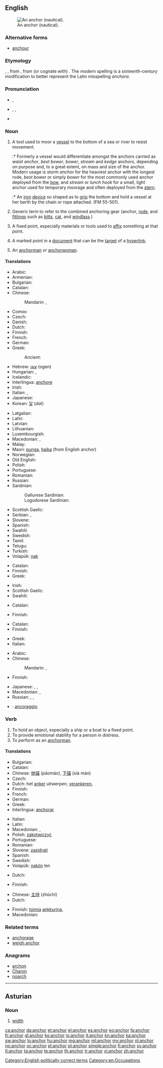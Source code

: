 ==English==
{{wikipedia|dab=anchor}}
[[Image:Kotwica SS Poznań.JPG|thumb|right|An anchor  (nautical).]]

===Alternative forms===
* [[anchour]] {{qualifier|chiefly archaic}}

===Etymology===
{{etyl|enm}} {{term|anker|lang=enm}}, {{etyl|ang|en}} {{term|ancor||lang=en}}, from {{etyl|la|en}} {{term|ancora||lang=la}}, from (or cognate with) {{etyl|grc}} {{term|ἄγκυρα||tr=ankura|lang=grc}}.  The modern spelling is a sixteenth-century modification to better represent the Latin misspelling ''anchora''.

===Pronunciation===
* {{a|UK}} {{IPA|/ˈæŋkə/}}, {{X-SAMPA|/"{Nk3`/}}
* {{a|US}} {{enPR|ăngʹkər}}, {{IPA|/ˈæŋkɚ/}}, {{X-SAMPA|/"{Nk@`/}}
* {{audio|en-us-anchor.ogg|Audio (US)}}
*: {{rhymes|æŋkə(r)}}

===Noun===
{{en-noun}}

# {{nautical}} A tool used to moor a [[vessel]] to the bottom of a sea or river to resist movement.
#:* Formerly a vessel would differentiate amongst the anchors carried as ''waist anchor'', ''best bower'', ''bower'', ''stream'' and ''kedge'' anchors, depending on purpose and, to a great extent, on mass and size of the anchor. Modern usage is ''storm anchor'' for the heaviest anchor with the longest rode, ''best bower'' or simply ''bower'' for the most commonly used anchor deployed from the [[bow]], and ''stream'' or ''lunch hook'' for a small, light anchor used for temporary moorage and often deployed from the [[stern]].
#:* {{nautical}} An [[iron]] [[device]] so shaped as to [[grip]] the bottom and hold a vessel at her berth by the chain or rope attached. (FM 55-501).
# {{nautical}} Generic term to refer to the combined anchoring gear (anchor, [[rode]], and [[fittings]] such as [[bitts]], [[cat]], and [[windlass]].)
# A fixed point, especially materials or tools used to [[affix]] something at that point.
# {{Internet}} A marked point in a [[document]] that can be the [[target]] of a [[hyperlink]].
# {{television}} An [[anchorman]] or [[anchorwoman]].

====Translations====
{{trans-top|tool to moor a vessel into sea bottom}}
* Arabic: {{t|ar|مرساة|f|tr=mirsaa}}
* Armenian: {{t-|hy|խարիսխ|tr=xarisx}}
* Bulgarian: {{t+|bg|котва}}
* Catalan: {{t|ca|àncora|f}}
* Chinese:
*: Mandarin: {{t-|cmn|錨|sc=Hani}},  {{t-|cmn|锚|tr=máo|sc=Hani}}
* Comox: {{tø|coo|q̓ɛys}}
* Czech: {{t-|cs|kotva|f}}
* Danish: {{t+|da|anker}}
* Dutch: {{t+|nl|anker|n}}
* Finnish: {{t+|fi|ankkuri}}
* French: {{t+|fr|ancre|f}}
* German: {{t+|de|Anker|m}}
* Greek: {{t+|el|άγκυρα|f|tr=ágkyra}}
*: Ancient: {{tø|grc|ἄγκυρα|f|xs=Ancient Greek}}
* Hebrew: [[עוגן]] (ogen) {{m}}
* Hungarian: {{t+|hu|horgony}}, {{t|hu|vasmacska}}
* Icelandic: {{t+|is|akkeri|n}}
* Interlingua: [[anchore]]
* Irish: {{t|ga|ancaire|m}}
* Italian: {{t+|it|ancora|f}}, {{t|it|àncora|f}}
* Japanese: {{t+|ja|錨|tr=[[いかり]], ikari}}
* Korean: [[닻]] (''dat'')
{{trans-mid}}
* Latgalian: {{tø|ltg|ankars|m}}
* Latin: {{t+|la|ancora|f}}
* Latvian: {{t|lv|enkurs|m}}
* Lithuanian: {{t|lt|inkaras|m}}
* Luxembourgish: {{t|lb|Anker|m}}
* Macedonian: {{t-|mk|котва|f|tr=kótva}},  {{t-|mk|сидро|n|tr=sídro}}
* Malay: {{t|ms|sauh}}
* Maori: [[punga]], [[haika]] (from English anchor)
* Norwegian: {{t-|no|anker|n}}
* Old English: {{t-|ang|ancor|m|xs=Old English}}
* Polish: {{t+|pl|kotwica|f}}
* Portuguese: {{t+|pt|âncora|f}}
* Romanian: {{t+|ro|ancoră|f}}
* Russian: {{t+|ru|якорь|m|tr=jákor’}}
* Sardinian:
*: Gallurese Sardinian: {{tø|sdn|pietra màtzara }}
*: Logudorese Sardinian: {{tø|src|galu }}
* Scottish Gaelic: {{t-|gd|acair|f|xs=Scottish Gaelic}}
* Serbian: {{t-|sr|kotva|f}}, {{t-|sr|sidro|n}}
* Slovene: {{t+|sl|sidro|n}}
* Spanish: {{t-|es|ancla|f}}
* Swahili: {{t+|sw|nanga|xs=Swahili}}
* Swedish: {{t+|sv|ankare}}
* Tamil: {{t|ta|நங்கூரம்|tr=naṅkūram|xs=Tamil}}
* Telugu: {{t|te|లంగరు|tr=laṅgaru}}
* Turkish: {{t+|tr|çıpa}}
* Volapük: [[nak]]
{{trans-bottom}}

{{trans-top|anchoring gear as a whole}}
* Catalan: {{t|ca|àncora|f}}
* Finnish: {{t-|fi|ankkurivarustus}}
* Greek: {{t+|el|άγκυρα|f}}
{{trans-mid}}
* Irish: {{t|ga|ancaire|m}}
* Scottish Gaelic: {{t-|gd|acair|f|xs=Scottish Gaelic}}
* Swahili: {{t+|sw|nanga|xs=Swahili}}
{{trans-bottom}}

{{trans-top|tools to affix something at a fixed point}}
* Catalan: {{t|ca|àncora|f}}
{{trans-mid}}
* Finnish: {{t+|fi|ankkuri}}
{{trans-bottom}}

{{trans-top|link target in a document}}
* Catalan: {{t|ca|enllaç|m}}
* Finnish: {{t+|fi|linkki}}
{{trans-mid}}
* Greek: {{t+|el|σύνδεσμος|m}}
* Italian: {{t+|it|ancora|f}}
{{trans-bottom}}

{{trans-top|TV anchorman}}
* Arabic: {{t|ar|مذيع|m|tr=mudhii`}}
* Chinese:
*: Mandarin: {{t|cmn|主持人|tr=zhǔchírén|sc=Hani}}, {{t|zh|主播|tr=zhǔbō|sc=Hani}}
* Finnish: {{t+|fi|ankkuri}}
{{trans-mid}}
* Japanese: {{t|ja|ニュースキャスター|tr=nyūsukyasutā}}, {{t|ja|アンカーマン|tr=ankāman}},  {{t-|ja|アナウンサー|tr=anaunsā}}
* Macedonian: {{t|mk|водител|f|tr=vóditel}},  {{t|mk|спикер|n|tr=spíker}}
* Russian: {{t|ru|ведущий|m|tr=vedúščij}}, {{t|ru|телеведущий|m|tr=televedúščij}}, {{t|ru|диктор|m|tr=díktor}}
{{trans-bottom}}

{{checktrans-top}}
* {{ttbc|it}}: [[ancoraggio]] {{m}}
{{trans-bottom}}

===Verb===
{{en-verb}}

# To hold an object, especially a ship or a boat to a fixed point.
# To provide emotional stability for a person in distress.
# To perform as an [[anchorman]].

====Translations====
{{trans-top|to hold an object to a fixed point}}
* Bulgarian: {{t|bg|закотвям}}
* Catalan: {{t|ca|ancorar}}
* Chinese: [[抛锚]] (pāomáo), [[下锚]] (xià máo)
* Czech: {{t|cs|zakotvit}}
* Dutch: het [[anker]] uitwerpen, [[verankeren]],  {{t+|nl|ankeren}}
* Finnish: {{t-|fi|ankkuroida}}
* French: {{t+|fr|ancrer}}
* German: {{t+|de|ankern}}
* Greek: {{t+|el|αγκυροβολώ|tr=agkyrovoló}}
* Interlingua: [[anchorar]]
{{trans-mid}}
* Italian: {{t|it|ancorare}}
* Latin: {{t+|la|sto}}
* Macedonian: {{t|mk|всидрува|tr=vsídruva}},  {{t|mk|вкотвува|tr=vkótvuva}}
* Polish: [[zakotwiczyć]]
* Portuguese: {{t+|pt|escorar}}
* Romanian: {{t|ro|ancora}}
* Slovene: [[zasidrati]]
* Spanish: {{t-|es|anclar}}
* Swedish: {{t+|sv|ankra}}
* Volapük: [[nakön]] len
{{trans-bottom}}

{{trans-top|to provide emotional stability}}
* Dutch: {{t|nl|houvast bieden}}
{{trans-mid}}
* Finnish: {{t+|fi|tukea}}
{{trans-bottom}}

{{trans-top|to perform as a TV anchorman}}
* Chinese: [[主持]] (zhǔchí)
* Dutch: {{t|nl|een TV programma coördineren, bij mekaar praten}}
{{trans-mid}}
* Finnish: [[toimia]] [[ankkuri|ankkurina]], {{t+|fi|juontaa}}
* Macedonian: {{t-|mk|води|tr=vódi}}
{{trans-bottom}}

===Related terms===
* [[anchorage]]
* [[weigh anchor]]

===Anagrams===
* [[archon#English|archon]]
* [[Charon#English|Charon]]
* [[noarch#English|noarch]]

[[Category:English politically correct terms]]
[[Category:en:Occupations]]

----

==Asturian==

===Noun===
{{ast-noun|m}}

# [[width]]

[[ca:anchor]]
[[da:anchor]]
[[et:anchor]]
[[el:anchor]]
[[es:anchor]]
[[eo:anchor]]
[[fa:anchor]]
[[fr:anchor]]
[[gl:anchor]]
[[ko:anchor]]
[[io:anchor]]
[[it:anchor]]
[[kn:anchor]]
[[ka:anchor]]
[[sw:anchor]]
[[lo:anchor]]
[[hu:anchor]]
[[mg:anchor]]
[[ml:anchor]]
[[my:anchor]]
[[nl:anchor]]
[[no:anchor]]
[[oc:anchor]]
[[pl:anchor]]
[[pt:anchor]]
[[simple:anchor]]
[[fi:anchor]]
[[sv:anchor]]
[[tl:anchor]]
[[ta:anchor]]
[[te:anchor]]
[[th:anchor]]
[[tr:anchor]]
[[vi:anchor]]
[[zh:anchor]]